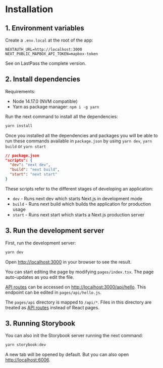 
<Meta title="Docs/Installation" />

# Installation

## 1. Environment variables

Create a `.env.local` at the root of the app:

```
NEXTAUTH_URL=http://localhost:3000
NEXT_PUBLIC_MAPBOX_API_TOKEN=mapbox-token

```
See on LastPass the complete version.

## 2. Install dependencies

Requirements:

* Node 14.17.0 (NVM compatible)
* Yarn as package manager: `npm i -g yarn`

Run the next command to install all the dependencies:

```bash
yarn install
```

Once you installed all the dependencies and packages you will be able to run these commands available in `package.json` by using `yarn dev`, `yarn build` or `yarn start`

```json
// package.json
"scripts": {
  "dev": "next dev",
  "build": "next build",
  "start": "next start"
}
```

These scripts refer to the different stages of developing an application:

- `dev` - Runs next dev which starts Next.js in development mode
- `build` - Runs next build which builds the application for production usage
- `start` - Runs next start which starts a Next.js production server


## 3. Run the development server

First, run the development server:

```bash
yarn dev
```

Open [http://localhost:3000](http://localhost:3000) in your browser to see the result.

You can start editing the page by modifying `pages/index.tsx`. The page auto-updates as you edit the file.

[API routes](https://nextjs.org/docs/api-routes/introduction) can be accessed on [http://localhost:3000/api/hello](http://localhost:3000/api/hello). This endpoint can be edited in `pages/api/hello.js`.

The `pages/api` directory is mapped to `/api/*`. Files in this directory are treated as [API routes](https://nextjs.org/docs/api-routes/introduction) instead of React pages.

## 3. Running Storybook

You can also init the Storybook server running the next command:

```bash
yarn storybook:dev
```

A new tab will be opened by default. But you can also open [http://localhost:6006](http://localhost:6006).
